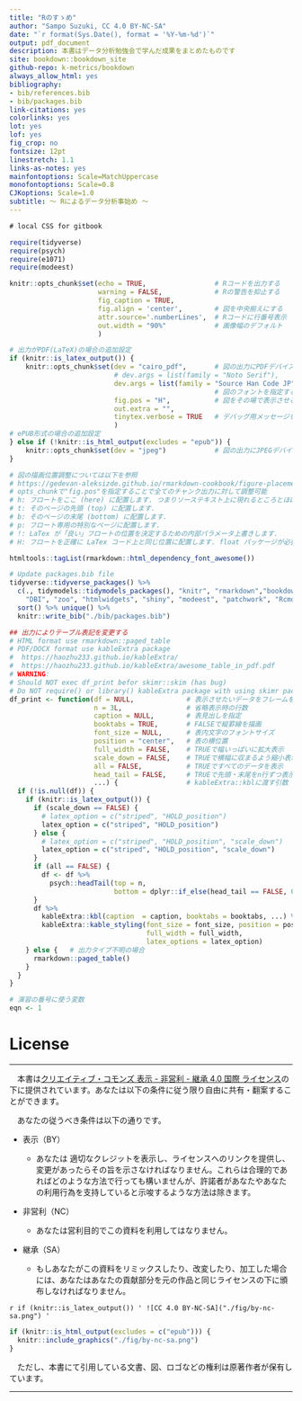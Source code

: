 ```yaml
---
title: "Rのすゝめ"
author: "Sampo Suzuki, CC 4.0 BY-NC-SA"
date: "`r format(Sys.Date(), format = '%Y-%m-%d')`"
output: pdf_document
description: 本書はデータ分析勉強会で学んだ成果をまとめたものです
site: bookdown::bookdown_site
github-repo: k-metrics/bookdown
always_allow_html: yes
bibliography:
- bib/references.bib
- bib/packages.bib
link-citations: yes
colorlinks: yes
lot: yes
lof: yes
fig_crop: no
fontsize: 12pt
linestretch: 1.1
links-as-notes: yes
mainfontoptions: Scale=MatchUppercase
monofontoptions: Scale=0.8
CJKoptions: Scale=1.0
subtitle: 〜 Rによるデータ分析事始め 〜
---
```


```css
# local CSS for gitbook
```

```r
require(tidyverse)
require(psych)
require(e1071)
require(modeest)

knitr::opts_chunk$set(echo = TRUE,                 # Rコードを出力する
                      warning = FALSE,             # Rの警告を抑止する
                      fig_caption = TRUE,
                      fig.align = 'center',        # 図を中央揃えにする
                      attr.source='.numberLines',  # Rコードに行番号表示
                      out.width = "90%"            # 画像幅のデフォルト
                      )

# 出力がPDF(LaTeX)の場合の追加設定
if (knitr::is_latex_output()) {
    knitr::opts_chunk$set(dev = "cairo_pdf",       # 図の出力にPDFデバイスを使う
                          # dev.args = list(family = "Noto Serif"),
                          dev.args = list(family = "Source Han Code JP"),
                                                   # 図のフォントを指定する
                          fig.pos = "H",           # 図をその場で表示させる
                          out.extra = "",
                          tinytex.verbose = TRUE   # デバッグ用メッセージを出力
                          )
# ePUB形式の場合の追加設定
} else if (!knitr::is_html_output(excludes = "epub")) {
    knitr::opts_chunk$set(dev = "jpeg")            # 図の出力にJPEGデバイスを使う
}

# 図の描画位置調整については以下を参照
# https://gedevan-aleksizde.github.io/rmarkdown-cookbook/figure-placement.html#force-floats-forward
# opts_chunkで"fig.pos"を指定することで全てのチャンク出力に対して調整可能
# h: フロートをここ (here) に配置します. つまりソーステキスト上に現れるところとほぼ同じ位置です.
# t: そのページの先頭 (top) に配置します.
# b: そのページの末尾 (bottom) に配置します.
# p: フロート専用の特別なページに配置します.
# !: LaTex が「良い」フロートの位置を決定するための内部パラメータ上書きします.
# H: フロートを正確に LaTex コード上と同じ位置に配置します. float パッケージが必要です (\usepackage{float}).

htmltools::tagList(rmarkdown::html_dependency_font_awesome())

# Update packages.bib file
tidyverse::tidyverse_packages() %>% 
  c(., tidymodels::tidymodels_packages(), "knitr", "rmarkdown","bookdown",
    "DBI", "zoo", "htmlwidgets", "shiny", "modeest", "patchwork", "Rcmdr") %>% 
  sort() %>% unique() %>% 
  knitr::write_bib("./bib/packages.bib")

## 出力によりテーブル表記を変更する
# HTML format use rmarkdown::paged_table
# PDF/DOCX format use kableExtra package
#  https://haozhu233.github.io/kableExtra/
#  https://haozhu233.github.io/kableExtra/awesome_table_in_pdf.pdf
# WARNING:
# Should NOT exec df_print befor skimr::skim (has bug) 
# Do NOT require() or library() kableExtra package with using skimr package
df_print <- function(df = NULL,             # 表示させたいデータをフレームを指定
                     n = 3L,                # 省略表示時の行数
                     caption = NULL,        # 表見出しを指定
                     booktabs = TRUE,       # FALSEで縦罫線を描画
                     font_size = NULL,      # 表内文字のフォントサイズ
                     position = "center",   # 表の横位置
                     full_width = FALSE,    # TRUEで幅いっぱいに拡大表示
                     scale_down = FALSE,    # TRUEで横幅に収まるよう縮小表示
                     all = FALSE,           # TRUEですべてのデータを表示
                     head_tail = FALSE,     # TRUEで先頭・末尾をn行ずつ表示
                     ...) {                 # kableExtra::kblに渡す引数
  if (!is.null(df)) {
    if (knitr::is_latex_output()) {
      if (scale_down == FALSE) {
        # latex_option = c("striped", "HOLD_position")
        latex_option = c("striped", "HOLD_position")
      } else {
        # latex_option = c("striped", "HOLD_position", "scale_down")
        latex_option = c("striped", "HOLD_position", "scale_down")
      }
      if (all == FALSE) {
        df <- df %>% 
          psych::headTail(top = n,
                          bottom = dplyr::if_else(head_tail == FALSE, 0L, n))
      }
      df %>% 
        kableExtra::kbl(caption  = caption, booktabs = booktabs, ...) %>%
        kableExtra::kable_styling(font_size = font_size, position = position,
                                  full_width = full_width,
                                  latex_options = latex_option)
    } else {   # 出力タイプ不明の場合
      rmarkdown::paged_table()
    }
  }
}

# 演習の番号に使う変数
eqn <- 1
```


# License {.unnumbered}

-------------------------------------------------------------------------------

　本書は[クリエイティブ・コモンズ 表示 - 非営利 - 継承 4.0 国際 ライセンス](https://creativecommons.org/licenses/by-nc-sa/4.0/deed.ja){target="_blank" title="Creative Commons"}の下に提供されています。あなたは以下の条件に従う限り自由に共有・翻案することができます。

　あなたの従うべき条件は以下の通りです。

-   表示（BY）

    -   あなたは 適切なクレジットを表示し、ライセンスへのリンクを提供し、変更があったらその旨を示さなければなりません。これらは合理的であればどのような方法で行っても構いませんが、許諾者があなたやあなたの利用行為を支持していると示唆するような方法は除きます。

-   非営利（NC）

    -   あなたは営利目的でこの資料を利用してはなりません。

-   継承（SA）

    -   もしあなたがこの資料をリミックスしたり、改変したり、加工した場合には、あなたはあなたの貢献部分を元の作品と同じライセンスの下に頒布しなければなりません。

<!-- PDF出力において下記の一行は"out.width"オプションを使う場合には呪文として必須。この一行が無いとknitrパッケージに"out.width"オプション指定時に図の格納先を見失うバグが残ってる模様。詳細は下記URLにて
https://stackoverflow.com/questions/40470290/r-markdown-pdf-output-figure-with-out-width-90-generating-the-wrong-path-with
https://github.com/rstudio/rmarkdown/issues/2024
-->
<!-- ![CC 4.0 BY-NC-SA]("./fig/by-nc-sa.png") -->

`r if (knitr::is_latex_output()) '
![CC 4.0 BY-NC-SA]("./fig/by-nc-sa.png")
'`

```r
if (knitr::is_html_output(excludes = c("epub"))) {
  knitr::include_graphics("./fig/by-nc-sa.png")
}
```

　ただし、本書にて引用している文書、図、ロゴなどの権利は原著作者が保有しています。

-------------------------------------------------------------------------------

